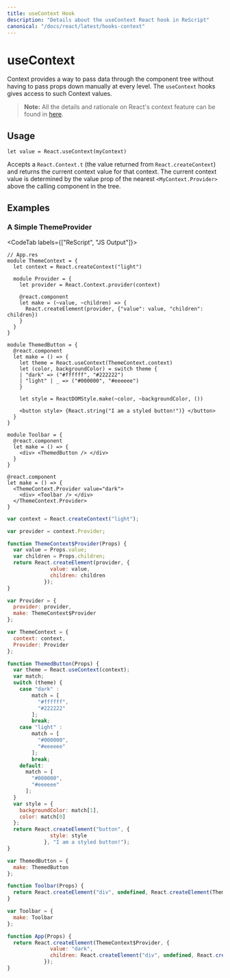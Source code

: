 ```yaml
---
title: useContext Hook
description: "Details about the useContext React hook in ReScript"
canonical: "/docs/react/latest/hooks-context"
---
```


# useContext

<Intro>

Context provides a way to pass data through the component tree without having to pass props down manually at every level. The `useContext` hooks gives access to such Context values.

</Intro>

> **Note:** All the details and rationale on React's context feature can be found in [here](./context).

## Usage

```res
let value = React.useContext(myContext)
```

Accepts a `React.Context.t` (the value returned from `React.createContext`) and returns the current context value for that context. The current context value is determined by the value prop of the nearest `<MyContext.Provider>` above the calling component in the tree.


## Examples

### A Simple ThemeProvider


<CodeTab labels={["ReScript", "JS Output"]}>

```res
// App.res
module ThemeContext = {
  let context = React.createContext("light")

  module Provider = {
    let provider = React.Context.provider(context)

    @react.component
    let make = (~value, ~children) => {
      React.createElement(provider, {"value": value, "children": children})
    }
  }
}

module ThemedButton = {
  @react.component
  let make = () => {
    let theme = React.useContext(ThemeContext.context)
    let (color, backgroundColor) = switch theme {
    | "dark" => ("#ffffff", "#222222")
    | "light" | _ => ("#000000", "#eeeeee")
    }

    let style = ReactDOMStyle.make(~color, ~backgroundColor, ())

    <button style> {React.string("I am a styled button!")} </button>
  }
}

module Toolbar = {
  @react.component
  let make = () => {
    <div> <ThemedButton /> </div>
  }
}

@react.component
let make = () => {
  <ThemeContext.Provider value="dark">
    <div> <Toolbar /> </div>
  </ThemeContext.Provider>
}
```
```js
var context = React.createContext("light");

var provider = context.Provider;

function ThemeContext$Provider(Props) {
  var value = Props.value;
  var children = Props.children;
  return React.createElement(provider, {
              value: value,
              children: children
            });
}

var Provider = {
  provider: provider,
  make: ThemeContext$Provider
};

var ThemeContext = {
  context: context,
  Provider: Provider
};

function ThemedButton(Props) {
  var theme = React.useContext(context);
  var match;
  switch (theme) {
    case "dark" :
        match = [
          "#ffffff",
          "#222222"
        ];
        break;
    case "light" :
        match = [
          "#000000",
          "#eeeeee"
        ];
        break;
    default:
      match = [
        "#000000",
        "#eeeeee"
      ];
  }
  var style = {
    backgroundColor: match[1],
    color: match[0]
  };
  return React.createElement("button", {
              style: style
            }, "I am a styled button!");
}

var ThemedButton = {
  make: ThemedButton
};

function Toolbar(Props) {
  return React.createElement("div", undefined, React.createElement(ThemedButton, {}));
}

var Toolbar = {
  make: Toolbar
};

function App(Props) {
  return React.createElement(ThemeContext$Provider, {
              value: "dark",
              children: React.createElement("div", undefined, React.createElement(Toolbar, {}))
            });
}
```

</CodeTab>
